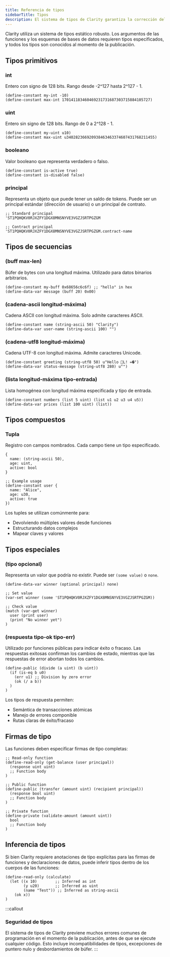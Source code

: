 ```yaml
---
title: Referencia de tipos
sidebarTitle: Tipos
description: El sistema de tipos de Clarity garantiza la corrección del programa mediante la comprobación estática de tipos
---
```

Clarity utiliza un sistema de tipos estático robusto. Los argumentos de las funciones y los esquemas de bases de datos requieren tipos especificados, y todos los tipos son conocidos al momento de la publicación.

## Tipos primitivos

### int

Entero con signo de 128 bits. Rango desde -2^127 hasta 2^127 - 1.

```clarity
(define-constant my-int -10)
(define-constant max-int 170141183460469231731687303715884105727)
```

### uint

Entero sin signo de 128 bits. Rango de 0 a 2^128 - 1.

```clarity
(define-constant my-uint u10)
(define-constant max-uint u340282366920938463463374607431768211455)
```

### booleano

Valor booleano que representa verdadero o falso.

```clarity
(define-constant is-active true)
(define-constant is-disabled false)
```

### principal

Representa un objeto que puede tener un saldo de tokens. Puede ser un principal estándar (dirección de usuario) o un principal de contrato.

```clarity
;; Standard principal
'ST1PQHQKV0RJXZFY1DGX8MNSNYVE3VGZJSRTPGZGM

;; Contract principal
'ST1PQHQKV0RJXZFY1DGX8MNSNYVE3VGZJSRTPGZGM.contract-name
```

## Tipos de secuencias

### (buff max-len)

Búfer de bytes con una longitud máxima. Utilizado para datos binarios arbitrarios.

```clarity
(define-constant my-buff 0x68656c6c6f) ;; "hello" in hex
(define-data-var message (buff 20) 0x00)
```

### (cadena-ascii longitud-máxima)

Cadena ASCII con longitud máxima. Solo admite caracteres ASCII.

```clarity
(define-constant name (string-ascii 50) "Clarity")
(define-data-var user-name (string-ascii 100) "")
```

### (cadena-utf8 longitud-máxima)

Cadena UTF-8 con longitud máxima. Admite caracteres Unicode.

```clarity
(define-constant greeting (string-utf8 50) u"Hello L! =�")
(define-data-var status-message (string-utf8 280) u"")
```

### (lista longitud-máxima tipo-entrada)

Lista homogénea con longitud máxima especificada y tipo de entrada.

```clarity
(define-constant numbers (list 5 uint) (list u1 u2 u3 u4 u5))
(define-data-var prices (list 100 uint) (list))
```

## Tipos compuestos

### Tupla

Registro con campos nombrados. Cada campo tiene un tipo especificado.

```clarity
{
  name: (string-ascii 50),
  age: uint,
  active: bool
}

;; Example usage
(define-constant user {
  name: "Alice",
  age: u30,
  active: true
})
```

Los tuples se utilizan comúnmente para:

* Devolviendo múltiples valores desde funciones
* Estructurando datos complejos
* Mapear claves y valores

## Tipos especiales

### (tipo opcional)

Representa un valor que podría no existir. Puede ser `(some value)` o `none`.

```clarity
(define-data-var winner (optional principal) none)

;; Set value
(var-set winner (some 'ST1PQHQKV0RJXZFY1DGX8MNSNYVE3VGZJSRTPGZGM))

;; Check value
(match (var-get winner)
  user (print user)
  (print "No winner yet")
)
```

### (respuesta tipo-ok tipo-err)

Utilizado por funciones públicas para indicar éxito o fracaso. Las respuestas exitosas confirman los cambios de estado, mientras que las respuestas de error abortan todos los cambios.

```clarity
(define-public (divide (a uint) (b uint))
  (if (is-eq b u0)
    (err u1) ;; Division by zero error
    (ok (/ a b))
  )
)
```

Los tipos de respuesta permiten:

* Semántica de transacciones atómicas
* Manejo de errores componible
* Rutas claras de éxito/fracaso

## Firmas de tipo

Las funciones deben especificar firmas de tipo completas:

```clarity
;; Read-only function
(define-read-only (get-balance (user principal))
  (response uint uint)
  ;; Function body
)

;; Public function
(define-public (transfer (amount uint) (recipient principal))
  (response bool uint)
  ;; Function body
)

;; Private function
(define-private (validate-amount (amount uint))
  bool
  ;; Function body
)
```

## Inferencia de tipos

Si bien Clarity requiere anotaciones de tipo explícitas para las firmas de funciones y declaraciones de datos, puede inferir tipos dentro de los cuerpos de las funciones:

```clarity
(define-read-only (calculate)
  (let ((x 10)        ;; Inferred as int
        (y u20)       ;; Inferred as uint
        (name "Test")) ;; Inferred as string-ascii
    (ok x))
)
```

:::callout
### Seguridad de tipos

El sistema de tipos de Clarity previene muchos errores comunes de programación en el momento de la publicación, antes de que se ejecute cualquier código. Esto incluye incompatibilidades de tipos, excepciones de puntero nulo y desbordamientos de búfer.
:::
